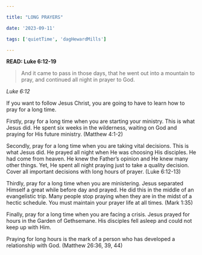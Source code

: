 ```yaml
---

title: "LONG PRAYERS"

date: '2023-09-11'

tags: ['quietTime', 'dagHewardMills']

---
```


**READ: Luke 6:12-19**

>And it came to pass in those days, that he went out into a mountain to pray, and continued all night in prayer to God.

*Luke 6:12*

If you want to follow Jesus Christ, you are going to have to learn how to pray for a long time.

Firstly, pray for a long time when you are starting your ministry. This is what Jesus did. He spent six weeks in the wilderness, waiting on God and praying for His future ministry. (Matthew 4:1-2)

Secondly, pray for a long time when you are taking vital decisions. This is what Jesus did. He prayed all night when He was choosing His disciples. He had come from heaven. He knew the Father’s opinion and He knew many other things. Yet, He spent all night praying just to take a quality decision. Cover all important decisions with long hours of prayer. (Luke 6:12-13)

Thirdly, pray for a long time when you are ministering. Jesus separated Himself a great while before day and prayed. He did this in the middle of an evangelistic trip. Many people stop praying when they are in the midst of a hectic schedule. You must maintain your prayer life at all times. (Mark 1:35)

Finally, pray for a long time when you are facing a crisis. Jesus prayed for hours in the Garden of Gethsemane. His disciples fell asleep and could not keep up with Him. 

Praying for long hours is the mark of a person who has developed a relationship with God. (Matthew 26:36, 39, 44)
